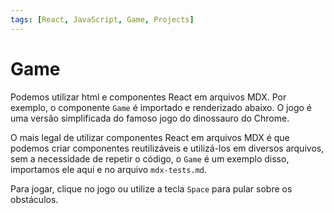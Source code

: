 ```yaml
---
tags: [React, JavaScript, Game, Projects]
---
```


# Game

Podemos utilizar html e componentes React em arquivos MDX. Por exemplo, o componente `Game` é importado e renderizado abaixo. O jogo é uma versão simplificada do famoso jogo do dinossauro do Chrome. 

O mais legal de utilizar componentes React em arquivos MDX é que podemos criar componentes reutilizáveis e utilizá-los em diversos arquivos, sem a necessidade de repetir o código, o `Game` é um exemplo disso, importamos ele aqui e no arquivo `mdx-tests.md`.

Para jogar, clique no jogo ou utilize a tecla `Space` para pular sobre os obstáculos.

<Game />

